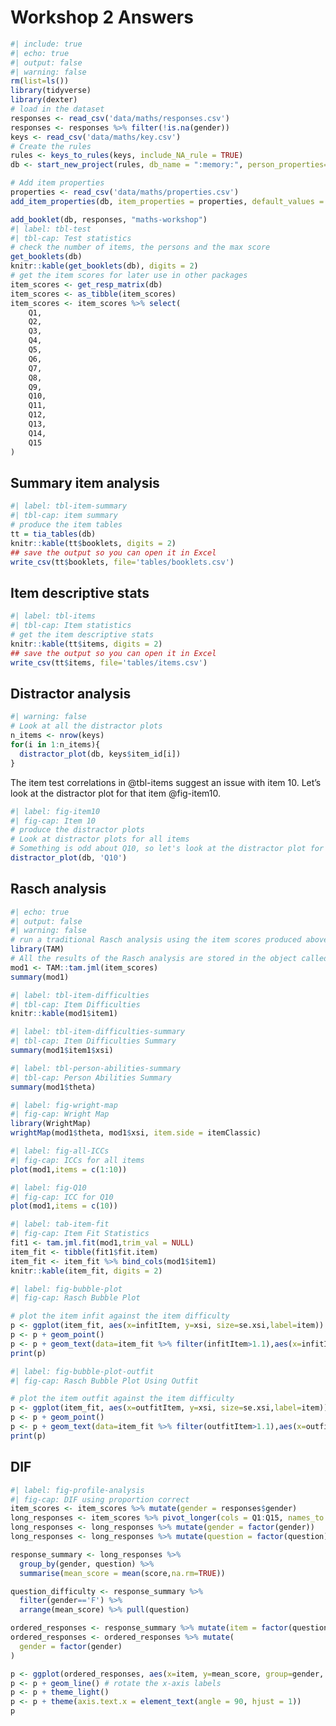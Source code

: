 # Workshop 2 Answers

```r
#| include: true
#| echo: true
#| output: false
#| warning: false
rm(list=ls())
library(tidyverse)
library(dexter)
# load in the dataset
responses <- read_csv('data/maths/responses.csv')
responses <- responses %>% filter(!is.na(gender))
keys <- read_csv('data/maths/key.csv')
# Create the rules
rules <- keys_to_rules(keys, include_NA_rule = TRUE)
db <- start_new_project(rules, db_name = ":memory:", person_properties=list(gender=""))

# Add item properties
properties <- read_csv('data/maths/properties.csv')
add_item_properties(db, item_properties = properties, default_values = NULL)

add_booklet(db, responses, "maths-workshop") 
#| label: tbl-test
#| tbl-cap: Test statistics
# check the number of items, the persons and the max score
get_booklets(db)
knitr::kable(get_booklets(db), digits = 2)
# get the item scores for later use in other packages
item_scores <- get_resp_matrix(db)
item_scores <- as_tibble(item_scores)
item_scores <- item_scores %>% select(
    Q1,
    Q2,
    Q3,
    Q4,
    Q5,
    Q6,
    Q7,
    Q8,
    Q9,
    Q10,
    Q11,
    Q12,
    Q13,
    Q14,
    Q15
)
```

## Summary item analysis
```r
#| label: tbl-item-summary
#| tbl-cap: item summary
# produce the item tables
tt = tia_tables(db)
knitr::kable(tt$booklets, digits = 2)
## save the output so you can open it in Excel
write_csv(tt$booklets, file='tables/booklets.csv')
```

## Item descriptive stats
```r
#| label: tbl-items
#| tbl-cap: Item statistics
# get the item descriptive stats
knitr::kable(tt$items, digits = 2)
## save the output so you can open it in Excel
write_csv(tt$items, file='tables/items.csv')
```

## Distractor analysis

```r
#| warning: false
# Look at all the distractor plots
n_items <- nrow(keys)
for(i in 1:n_items){
  distractor_plot(db, keys$item_id[i])
}
```

The item test correlations in @tbl-items suggest an issue with item 10. Let's look at the distractor plot for that item @fig-item10.

```r
#| label: fig-item10
#| fig-cap: Item 10
# produce the distractor plots
# Look at distractor plots for all items
# Something is odd about Q10, so let's look at the distractor plot for that item
distractor_plot(db, 'Q10')
```

## Rasch analysis
```r
#| echo: true
#| output: false
#| warning: false
# run a traditional Rasch analysis using the item scores produced above
library(TAM)
# All the results of the Rasch analysis are stored in the object called "mod1"
mod1 <- TAM::tam.jml(item_scores)
summary(mod1)
```

```r
#| label: tbl-item-difficulties
#| tbl-cap: Item Difficulties
knitr::kable(mod1$item1)
```

```r
#| label: tbl-item-difficulties-summary
#| tbl-cap: Item Difficulties Summary
summary(mod1$item1$xsi)
```

```r
#| label: tbl-person-abilities-summary
#| tbl-cap: Person Abilities Summary
summary(mod1$theta)
```

```r
#| label: fig-wright-map
#| fig-cap: Wright Map
library(WrightMap)
wrightMap(mod1$theta, mod1$xsi, item.side = itemClassic)
```

```r
#| label: fig-all-ICCs
#| fig-cap: ICCs for all items
plot(mod1,items = c(1:10))
```

```r
#| label: fig-Q10
#| fig-cap: ICC for Q10
plot(mod1,items = c(10))
```

```r
#| label: tab-item-fit
#| fig-cap: Item Fit Statistics
fit1 <- tam.jml.fit(mod1,trim_val = NULL)
item_fit <- tibble(fit1$fit.item)
item_fit <- item_fit %>% bind_cols(mod1$item1)
knitr::kable(item_fit, digits = 2)
```

```r
#| label: fig-bubble-plot
#| fig-cap: Rasch Bubble Plot

# plot the item infit against the item difficulty
p <- ggplot(item_fit, aes(x=infitItem, y=xsi, size=se.xsi,label=item))
p <- p + geom_point()
p <- p + geom_text(data=item_fit %>% filter(infitItem>1.1),aes(x=infitItem, y=xsi,label=item,size=4),nudge_y=0.15, nudge_x = -0.005)
print(p)
```

```r
#| label: fig-bubble-plot-outfit
#| fig-cap: Rasch Bubble Plot Using Outfit

# plot the item outfit against the item difficulty
p <- ggplot(item_fit, aes(x=outfitItem, y=xsi, size=se.xsi,label=item))
p <- p + geom_point()
p <- p + geom_text(data=item_fit %>% filter(outfitItem>1.1),aes(x=outfitItem, y=xsi,label=item,size=4),nudge_y=0.15, nudge_x = -0.005)
print(p)
```

## DIF
```r
#| label: fig-profile-analysis
#| fig-cap: DIF using proportion correct
item_scores <- item_scores %>% mutate(gender = responses$gender)
long_responses <- item_scores %>% pivot_longer(cols = Q1:Q15, names_to = "question", values_to = "score")
long_responses <- long_responses %>% mutate(gender = factor(gender))
long_responses <- long_responses %>% mutate(question = factor(question))

response_summary <- long_responses %>% 
  group_by(gender, question) %>%
  summarise(mean_score = mean(score,na.rm=TRUE))

question_difficulty <- response_summary %>%
  filter(gender=='F') %>% 
  arrange(mean_score) %>% pull(question)

ordered_responses <- response_summary %>% mutate(item = factor(question, levels=question_difficulty, ordered=TRUE))
ordered_responses <- ordered_responses %>% mutate(
  gender = factor(gender)
)

p <- ggplot(ordered_responses, aes(x=item, y=mean_score, group=gender, colour=gender, line_style=gender))
p <- p + geom_line() # rotate the x-axis labels
p <- p + theme_light()
p <- p + theme(axis.text.x = element_text(angle = 90, hjust = 1))
p

```